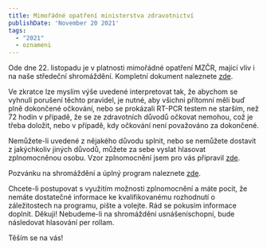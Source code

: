 ```yaml
---
title: Mimořádné opatření ministerstva zdravotnictví
publishDate: 'November 20 2021'
tags:
  - "2021"
  - oznameni
---
```


Ode dne 22. listopadu je v platnosti mimořádné opatření MZČR, mající vliv i na naše středeční shromáždění. Kompletní dokument naleznete [zde](https://www.vlada.cz/assets/epidemie-koronaviru/dulezite-informace/omezeni-maloobchodu--cele-zneni-1037.pdf).

Ve zkratce lze myslím výše uvedené interpretovat tak, že abychom se vyhnuli porušení těchto pravidel, je nutné, aby všichni přítomní měli buď plně dokončené očkování, nebo se prokázali RT-PCR testem ne starším, než 72 hodin v případě, že se ze zdravotních důvodů očkovat nemohou, což je třeba doložit, nebo v případě, kdy očkování není považováno za dokončené.

Nemůžete-li uvedené z nějakého důvodu splnit, nebo se nemůžete dostavit z jakýchkoliv jiných důvodů, můžete za sebe vyslat hlasovat zplnomocněnou osobu. Vzor zplnomocnění jsem pro vás připravil [zde](https://docs.google.com/document/d/11Rks7gONIiRVoMnwvaUoMFORcq73nG3IsBOCxQbq_Co/edit?usp=sharing).

Pozvánku na shromáždění a úplný program naleznete [zde](https://zelenecska.info/posts/pozvanka-2021-listopad).

Chcete-li postupovat s využitím možnosti zplnomocnění a máte pocit, že nemáte dostatečné informace ke kvalifikovanému rozhodnutí o záležitostech na programu, pište a volejte. Rád se pokusím informace doplnit. Děkuji! Nebudeme-li na shromáždění usnášeníschopní, bude následovat hlasování per rollam.

Těším se na vás!

